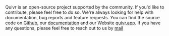 Quivr is an open-source project supported by the community. If you'd like to contribute, please feel free to do so. We're always looking for help with documentation, bug reports and feature requests.
You can find the source code on [Github](https://github.com/stangirard/quivr), our [documentation](https://docs.quivr.app) and our Website [quivr.app](https://quivr.app). If you have any questions, please feel free to reach out to us by [mail](https://quivr.app/contact)